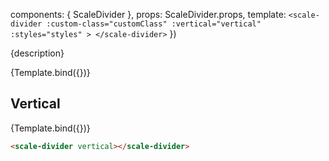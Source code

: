 
<Meta
  title='Components/Divider'
  component={ScaleDivider}
  argTypes={{}}
/>

  components: { ScaleDivider },
  props: ScaleDivider.props,
  template: `
    <scale-divider
      :custom-class="customClass"
      :vertical="vertical"
      :styles="styles"
    >
    </scale-divider>
  `
})

<Description>{description}</Description>

<Preview withSource="none">
  <Story
    name='Standard'
    args={{}}
  >
    {Template.bind({})}
  </Story>
</Preview>

<Props story='Standard' />


## Vertical

<Preview withSource="none">
  <Story
    name='Vertical'
    args={{
      vertical: true,
    }}
  >
    {Template.bind({})}
  </Story>
</Preview>

```html
<scale-divider vertical></scale-divider>
```

